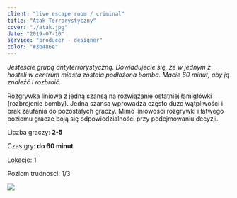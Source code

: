 ```yaml
---
client: "live escape room / criminal"
title: "Atak Terrorystyczny"
cover: "./atak.jpg"
date: "2019-07-10"
service: "producer - designer"
color: "#3b486e"
---
```




*Jesteście grupą antyterrorystyczną. Dowiadujecie się, że w jednym z hosteli w centrum miasta została podłożona bomba. Macie 60 minut, aby ją znaleźć i rozbroić.*

Rozgrywka liniowa z jedną szansą na rozwiązanie ostatniej łamigłówki (rozbrojenie bomby). Jedna szansa wprowadza często dużo wątpliwości i brak zaufania do pozostałych graczy. Mimo liniowości rozgrywki i łatwego poziomu gracze boją się odpowiedzialności przy podejmowaniu decyzji. 

Liczba graczy: **2-5**

Czas gry: **do 60 minut**

Lokacje: 1

Poziom trudności: 1/3 

![](./atak.jpg)
